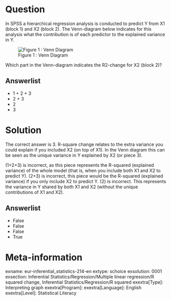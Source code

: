 Question
========
In SPSS a hierarchical regression analysis is conducted to predict Y from X1 (block 1) and X2 (block 2). The Venn-diagram below indicates for this analysis what the contribution is of each predictor to the explained variance in Y.

![Figure 1 : Venn Diagram](Venn Diagram.PNG)


Which part in the Venn-diagram indicates the R2-change for X2 (block 2)?

Answerlist
----------
* 1 + 2 + 3
* 2 + 3
* 2
* 3


Solution
========
The correct answer is 3. R-square change relates to the extra variance you could explain if you included X2 (on top of X1). In the Venn diagram this can be seen as the unique variance in Y explained by X2 (or piece 3).

(1+2+3) is incorrect, as this piece represents the R-squared (explained variance) of the whole model (that is, when you include both X1 and X2 to predict Y). (2+3) is incorrect, this piece would be the R-squared (explained variance) if you only include X2 to predict Y. (2) is incorrect. This represents the variance in Y shared by both X1 and X2 (without the unique contributions of X1 and X2).

Answerlist
----------
* False
* False
* False
* True


Meta-information
================
exname: eur-inferential_statistics-214-en
extype: schoice
exsolution: 0001
exsection: Inferential Statistics/Regression/Multiple linear regression/R squared change, Inferential Statistics/Regression/R squared
exextra[Type]: Interpreting graph
exextra[Program]: 
exextra[Language]: English
exextra[Level]: Statistical Literacy
